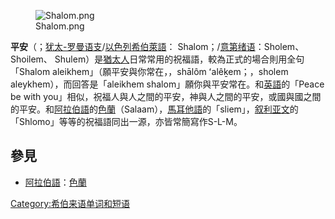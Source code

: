 [[Image:Shalom.png|thumb]]

'''平安'''（{{lang-he|שָׁלוֹם|Shalom}}；[[犹太-罗曼语支|犹太-罗曼语支]]/[[希伯萊語|以色列希伯萊語]]： Shalom；{{link-en|阿胥肯納吉希伯萊語|Ashkenazi Hebrew}}/[[意第绪语|意第绪语]]：Sholem、 Shoilem、 Shulem）是[[猶太人|猶太人]]日常常用的祝福語，較為正式的場合則用全句「Shalom aleikhem」（願平安與你常在，{{lang-he|שָׁלוֹם עֲלֵיכֶם}}，shālôm ʻalêḵem；{{lang-yi|שלום־עליכם}}，sholem aleykhem），而回答是「aleikhem shalom」願你與平安常在。和[[英語|英語]]的「Peace be with you」相似，祝福人與人之間的平安，神與人之間的平安，或國與國之間的平安。和[[阿拉伯語|阿拉伯語]]的[[色蘭|色蘭]]（Salaam），[[馬耳他語|馬耳他語]]的「sliem」，[[叙利亚文|叙利亚文]]的「Shlomo」等等的祝福語同出一源，亦皆常簡寫作S-L-M。

==參見==

* [[阿拉伯語|阿拉伯語]]：[[色蘭|色蘭]]

{{語言學小作品}}

[[Category:希伯来语单词和短语|Category:希伯来语单词和短语]]
